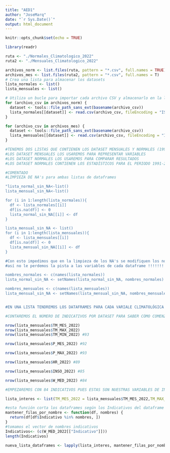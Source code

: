 ```yaml
---
title: "AED1"
author: "JoseMarq"
date: "`r Sys.Date()`"
output: html_document
---
```


```r
knitr::opts_chunk$set(echo = TRUE)
```


```r
library(readr)
```



```r
ruta <- "./Normales_Climatologico_2022"
ruta2 <- "./Mensuales_Climatologico_2022"

archivos_norm <- list.files(ruta, pattern = "*.csv", full.names = TRUE)
archivos_mes <- list.files(ruta2, pattern = "*.csv", full.names = T)
# Crea una lista para almacenar los datasets
lista_normales <- list()
lista_mensuales <- list()

# Utiliza un bucle para importar cada archivo CSV y almacenarlo en la lista
for (archivo_csv in archivos_norm) {
  dataset <- tools::file_path_sans_ext(basename(archivo_csv))
  lista_normales[[dataset]] <- read.csv(archivo_csv, fileEncoding = "ISO-8859-1", header = T, sep = ";")
}

for (archivo_csv in archivos_mes) {
  dataset <- tools::file_path_sans_ext(basename(archivo_csv))
  lista_mensuales[[dataset]] <- read.csv(archivo_csv, fileEncoding = "ISO-8859-1", header = T, sep = ";")
}

#TENEMOS DOS LISTAS QUE CONTIENEN LOS DATASET MENSUALES Y NORMALES (1991-2020) 
#LOS DATASET MENSUALES LOS USAREMOS PARA REPRESENTAR VARIABLES
#LOS DATASET NORMALES LOS USAREMOS PARA COMPARAR RESULTADOS
#LOS DATASET NORMALES CONTIENEN LOS ESTADÍSTICOS PARA EL PERIODO 1991-2020

```
```r
#COMENTADO
#LIMPIEZA DE NA's para ambas listas de dataframes 

"lista_normal_sin_NA<-list()
lista_mensual_sin_NA<-list()

for (i in 1:length(lista_normales)){
  df <- lista_normales[[i]]
  df[is.na(df)] <- 0
  lista_normal_sin_NA[[i]] <- df
}

lista_mensual_sin_NA <- list()
for (i in 1:length(lista_mensuales)){
  df <- lista_mensuales[[i]]
  df[is.na(df)] <- 0
  lista_mensual_sin_NA[[i]] <- df
}

#Con esto impedimos que en la limpieza de los NA's se modifiquen los nombres de cada dataframe
#así no le perdemos la pista a las variables de cada dataframe !!!!!!! -> nombranndo a los dataframes en la lista que los contiene se evita que estos pierdan su nombre al moverlos a otra lista.

nombres_normales <- c(names(lista_normales))
lista_normal_sin_NA <- setNames(lista_normal_sin_NA, nombres_normales)

nombres_mensuales <- c(names(lista_mensuales))
lista_mensual_sin_NA <- setNames(lista_mensual_sin_NA, nombres_mensuales)


#EN UNA LISTA TENDREMOS LOS DATAFRAMES PARA CADA VARIALE CLIMATOLÓGICA QUE NOS INTERESA, PARA CADA MES DEL AÑO. LAS ENTRADAS DEL DATASET SE CORRESPONDEN CON EL LUGAR DONDE LAS MEDIDAS FUERON TOMADAS."
```

```r
#CONTAREMOS EL NÚMERO DE INDICATIVOS POR DATASET PARA SABER CÓMO COMENZAR

nrow(lista_mensuales$TM_MES_2022)
nrow(lista_mensuales$TM_MAX_2022)
nrow(lista_mensuales$TM_MIN_2022) #93

nrow(lista_mensuales$P_MES_2022) #92

nrow(lista_mensuales$P_MAX_2022) #93

nrow(lista_mensuales$HR_2022) #89

nrow(lista_mensuales$INSO_2022) #85

nrow(lista_mensuales$W_MED_2022) #84

#EMPEZAREMOS CON 84 INDICATIVOS PUES ESTAS SON NUESTRAS VARIABLES DE INTERÉS.

lista_interes <- list(TM_MES_2022 = lista_mensuales$TM_MES_2022,TM_MAX_2022 = lista_mensuales$TM_MAX_2022,TM_MIN_2022 = lista_mensuales$TM_MIN_2022,P_MES_2022 = lista_mensuales$P_MES_2022,P_MAX_2022 = lista_mensuales$P_MAX_2022,HR_2022 = lista_mensuales$HR_2022,W_MED_2022 = lista_mensuales$W_MED_2022)

#esta función corta los dataframes según los Indicativos del dataframe más pequeño
mantener_filas_por_nombre <- function(df, nombres) {
  return(df[df$Indicativo %in% nombres, ])
}
#tomamos el vector de nombres indicativos
Indicativos<- (c(W_MED_2022[["Indicativo"]]))
length(Indicativos)

nueva_lista_dataframes <- lapply(lista_interes, mantener_filas_por_nombre, nombres = Indicativos)


```

```r

```








